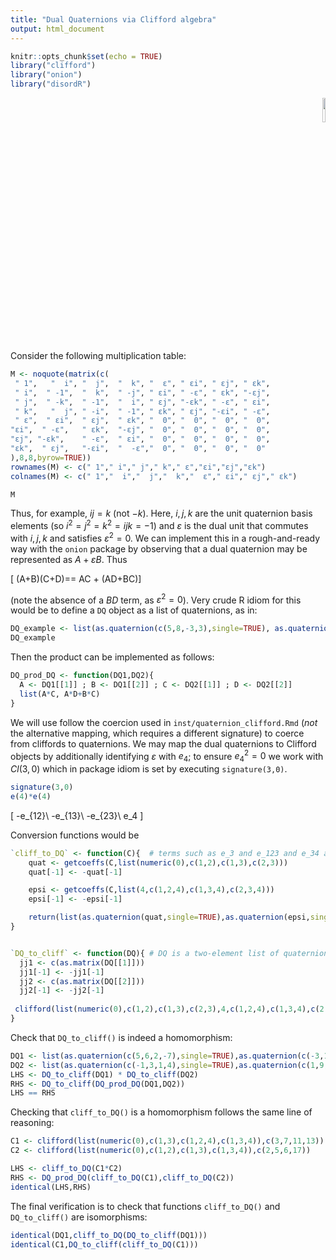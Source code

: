```yaml
---
title: "Dual Quaternions via Clifford algebra"
output: html_document
---
```


```r
knitr::opts_chunk$set(echo = TRUE)
library("clifford")
library("onion")
library("disordR")
```

<p style="text-align: right;">
![](`r system.file("help/figures/clifford.png", package = "clifford")`){width=10%}
</p>

Consider the following multiplication table:

```r
M <- noquote(matrix(c(
 " 1",   "  i", "  j",  "  k", "  ε", " εi", " εj", " εk",
 " i",  " -1",  "  k",  " -j", " εi", " -ε", " εk", "-εj",
 " j",  " -k",  " -1",  "  i", " εj", "-εk", " -ε", " εi",
 " k",   "  j", " -i",  " -1", " εk", " εj", "-εi", " -ε",
 " ε",  " εi",  " εj",  " εk", "  0", "  0", "  0", "  0",
"εi",  " -ε",   " εk",  "-εj", "  0", "  0", "  0", "  0",
"εj", "-εk",    " -ε",  " εi", "  0", "  0", "  0", "  0",
"εk",  " εj",   "-εi",  "  -ε","  0", "  0", "  0", "  0"
),8,8,byrow=TRUE))
rownames(M) <- c(" 1"," i"," j"," k"," ε","εi","εj","εk")
colnames(M) <- c(" 1","  i","  j","  k","  ε"," εi"," εj"," εk")
```

```r
M
```

Thus, for example, $ij=k$ (not $-k$).  Here, $i,j,k$ are the unit
quaternion basis elements (so $i^2=j^2=k^2=ijk=-1$) and $\varepsilon$
is the dual unit that commutes with $i,j,k$ and satisfies
$\varepsilon^2=0$.  We can implement this in a rough-and-ready way
with the `onion` package by observing that a dual quaternion may be
represented as $A+\varepsilon B$.  Thus

\[
(A+\varepsilon B)(C+\varepsilon D)== AC + \varepsilon(AD+BC)\]

(note the absence of a $BD$ term, as $\varepsilon^2=0$).  Very crude R
idiom for this would be to define a `DQ` object as a list of
quaternions, as in:

```r
DQ_example <- list(as.quaternion(c(5,8,-3,3),single=TRUE), as.quaternion(c(-1,2,1,12),single=TRUE))
DQ_example
```

Then the product can be implemented as follows:

```r
DQ_prod_DQ <- function(DQ1,DQ2){
  A <- DQ1[[1]] ; B <- DQ1[[2]] ; C <- DQ2[[1]] ; D <- DQ2[[2]]
  list(A*C, A*D+B*C) 
}
```

We will use follow the coercion used in `inst/quaternion_clifford.Rmd`
(_not_ the alternative mapping, which requires a different signature)
to coerce from cliffords to quaternions.  We may map the dual
quaternions to Clifford objects by additionally identifying
$\varepsilon$ with $e_4$; to ensure $e_4^2=0$ we work with $Cl(3,0)$
which in package idiom is set by executing `signature(3,0)`.

```r
signature(3,0)
e(4)*e(4)
```


\[
\mathbf{i}\leftrightarrow -e_{12}\\
\mathbf{j}\leftrightarrow -e_{13}\\
\mathbf{k}\leftrightarrow -e_{23}\\
\varepsilon\leftrightarrow e_4
\]


Conversion functions would be

```r
`cliff_to_DQ` <- function(C){  # terms such as e_3 and e_123 and e_34 are silently discarded
    quat <- getcoeffs(C,list(numeric(0),c(1,2),c(1,3),c(2,3)))
    quat[-1] <- -quat[-1]

    epsi <- getcoeffs(C,list(4,c(1,2,4),c(1,3,4),c(2,3,4)))
    epsi[-1] <- -epsi[-1]

    return(list(as.quaternion(quat,single=TRUE),as.quaternion(epsi,single=TRUE)))
} 


`DQ_to_cliff` <- function(DQ){ # DQ is a two-element list of quaternions
  jj1 <- c(as.matrix(DQ[[1]]))
  jj1[-1] <- -jj1[-1]
  jj2 <- c(as.matrix(DQ[[2]]))
  jj2[-1] <- -jj2[-1]
  
 clifford(list(numeric(0),c(1,2),c(1,3),c(2,3),4,c(1,2,4),c(1,3,4),c(2,3,4)),c(jj1,jj2))
}
```

Check that `DQ_to_cliff()` is indeed a homomorphism:

```r
DQ1 <- list(as.quaternion(c(5,6,2,-7),single=TRUE),as.quaternion(c(-3,1,4,8),single=TRUE))
DQ2 <- list(as.quaternion(c(-1,3,1,4),single=TRUE),as.quaternion(c(1,9,-7,4),single=TRUE))
LHS <- DQ_to_cliff(DQ1) * DQ_to_cliff(DQ2)
RHS <- DQ_to_cliff(DQ_prod_DQ(DQ1,DQ2))
LHS == RHS
```

Checking that `cliff_to_DQ()` is a homomorphism follows the same line
of reasoning:

```r
C1 <- clifford(list(numeric(0),c(1,3),c(1,2,4),c(1,3,4)),c(3,7,11,13))
C2 <- clifford(list(numeric(0),c(1,2),c(1,3),c(1,3,4)),c(2,5,6,17))

LHS <- cliff_to_DQ(C1*C2)
RHS <- DQ_prod_DQ(cliff_to_DQ(C1),cliff_to_DQ(C2))
identical(LHS,RHS)
```

The final verification is to check that functions `cliff_to_DQ()` and
`DQ_to_cliff()` are isomorphisms:

```r
identical(DQ1,cliff_to_DQ(DQ_to_cliff(DQ1)))
identical(C1,DQ_to_cliff(cliff_to_DQ(C1)))
```
